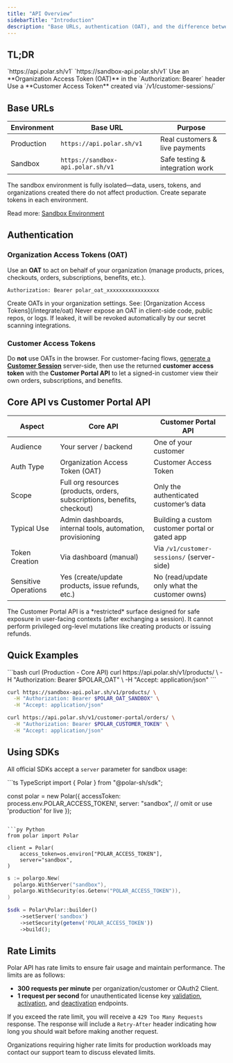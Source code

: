 ```yaml
---
title: "API Overview"
sidebarTitle: "Introduction"
description: "Base URLs, authentication (OAT), and the difference between the Core API and the Customer Portal API"
---
```


## TL;DR

<CardGroup cols={2}>
  <Card title="Production Base URL" icon="globe">
    `https://api.polar.sh/v1`
  </Card>
  <Card title="Sandbox Base URL" icon="flask">
    `https://sandbox-api.polar.sh/v1`
  </Card>
  <Card title="Auth (Organization)" icon="key" href="/integrate/oat">
    Use an **Organization Access Token (OAT)** in the `Authorization: Bearer`
    header
  </Card>
  <Card
    title="Auth (Customer Portal)"
    icon="user-lock"
    href="/api-reference/customer-portal/sessions/create"
  >
    Use a **Customer Access Token** created via `/v1/customer-sessions/`
  </Card>
</CardGroup>

## Base URLs

| Environment | Base URL                          | Purpose                         |
| ----------- | --------------------------------- | ------------------------------- |
| Production  | `https://api.polar.sh/v1`         | Real customers & live payments  |
| Sandbox     | `https://sandbox-api.polar.sh/v1` | Safe testing & integration work |

<Info>
  The sandbox environment is fully isolated—data, users, tokens, and
  organizations created there do not affect production. Create separate tokens
  in each environment.
</Info>

Read more: [Sandbox Environment](/integrate/sandbox)

## Authentication

### Organization Access Tokens (OAT)

Use an **OAT** to act on behalf of your organization (manage products, prices, checkouts, orders, subscriptions, benefits, etc.).

```http
Authorization: Bearer polar_oat_xxxxxxxxxxxxxxxxx
```

<Tip>
  Create OATs in your organization settings. See: [Organization Access
  Tokens](/integrate/oat)
</Tip>

<Warning>
  Never expose an OAT in client-side code, public repos, or logs. If leaked, it
  will be revoked automatically by our secret scanning integrations.
</Warning>

### Customer Access Tokens

Do **not** use OATs in the browser. For customer-facing flows, [generate a **Customer Session**](/api-reference/customer-portal/sessions/create) server-side, then use the returned **customer access token** with the **Customer Portal API** to let a signed-in customer view their own orders, subscriptions, and benefits.

## Core API vs Customer Portal API

| Aspect               | Core API                                                                 | Customer Portal API                            |
| -------------------- | ------------------------------------------------------------------------ | ---------------------------------------------- |
| Audience             | Your server / backend                                                    | One of your customer                           |
| Auth Type            | Organization Access Token (OAT)                                          | Customer Access Token                          |
| Scope                | Full org resources (products, orders, subscriptions, benefits, checkout) | Only the authenticated customer’s data         |
| Typical Use          | Admin dashboards, internal tools, automation, provisioning               | Building a custom customer portal or gated app |
| Token Creation       | Via dashboard (manual)                                                   | Via `/v1/customer-sessions/` (server-side)     |
| Sensitive Operations | Yes (create/update products, issue refunds, etc.)                        | No (read/update only what the customer owns)   |

<Note>
  The Customer Portal API is a *restricted* surface designed for safe exposure
  in user-facing contexts (after exchanging a session). It cannot perform
  privileged org-level mutations like creating products or issuing refunds.
</Note>

## Quick Examples

<CodeGroup>
```bash curl (Production - Core API)
curl https://api.polar.sh/v1/products/ \
  -H "Authorization: Bearer $POLAR_OAT" \
  -H "Accept: application/json"
```

```bash curl (Sandbox - Core API)
curl https://sandbox-api.polar.sh/v1/products/ \
  -H "Authorization: Bearer $POLAR_OAT_SANDBOX" \
  -H "Accept: application/json"
```

```bash curl (Customer Portal API)
curl https://api.polar.sh/v1/customer-portal/orders/ \
  -H "Authorization: Bearer $POLAR_CUSTOMER_TOKEN" \
  -H "Accept: application/json"
```

</CodeGroup>

## Using SDKs

All official SDKs accept a `server` parameter for sandbox usage:

<CodeGroup>
```ts TypeScript
import { Polar } from "@polar-sh/sdk";

const polar = new Polar({
accessToken: process.env.POLAR_ACCESS_TOKEN!,
server: "sandbox", // omit or use 'production' for live
});

````

```py Python
from polar import Polar

client = Polar(
    access_token=os.environ["POLAR_ACCESS_TOKEN"],
    server="sandbox",
)
````

```go Go
s := polargo.New(
  polargo.WithServer("sandbox"),
  polargo.WithSecurity(os.Getenv("POLAR_ACCESS_TOKEN")),
)
```

```php PHP
$sdk = Polar\Polar::builder()
    ->setServer('sandbox')
    ->setSecurity(getenv('POLAR_ACCESS_TOKEN'))
    ->build();
```

</CodeGroup>

## Rate Limits

Polar API has rate limits to ensure fair usage and maintain performance. The limits are as follows:

- **300 requests per minute** per organization/customer or OAuth2 Client.
- **1 request per second** for unauthenticated license key [validation](/api-reference/customer-portal/license-keys/validate), [activation](/api-reference/customer-portal/license-keys/activate), and [deactivation](/api-reference/customer-portal/license-keys/deactivate) endpoints.

If you exceed the rate limit, you will receive a `429 Too Many Requests` response. The response will include a `Retry-After` header indicating how long you should wait before making another request.

<Note>
  Organizations requiring higher rate limits for production workloads may
  contact our support team to discuss elevated limits.
</Note>
